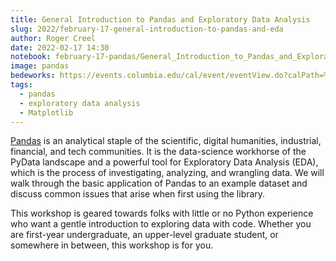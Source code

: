 ```yaml
---
title: General Introduction to Pandas and Exploratory Data Analysis
slug: 2022/february-17-general-introduction-to-pandas-and-eda
author: Roger Creel
date: 2022-02-17 14:30
notebook: february-17-pandas/General_Introduction_to_Pandas_and_Exploratory_Data_Analysis_(EDA).ipynb
image: pandas
bedeworks: https://events.columbia.edu/cal/event/eventView.do?calPath=%2Fpublic%2Fcals%2FMainCal&guid=CAL-00bbdb70-7d512f0a-017d-536f6634-00000716events@columbia.edu&recurrenceId=
tags: 
  - pandas
  - exploratory data analysis
  - Matplotlib
---
```


[Pandas](https://pandas.pydata.org) is an analytical staple of the
scientific, digital humanities, industrial, financial, and tech
communities.  It is the data-science workhorse of the PyData landscape and
a powerful tool for Exploratory Data Analysis (EDA), which is the process
of investigating, analyzing, and wrangling data.  We will walk through the
basic application of Pandas to an example dataset and discuss common issues
that arise when first using the library. 

This workshop is geared towards folks with little or no Python experience
who want a gentle introduction to exploring data with code.  Whether you
are first-year undergraduate, an upper-level graduate student, or somewhere
in between, this workshop is for you.
